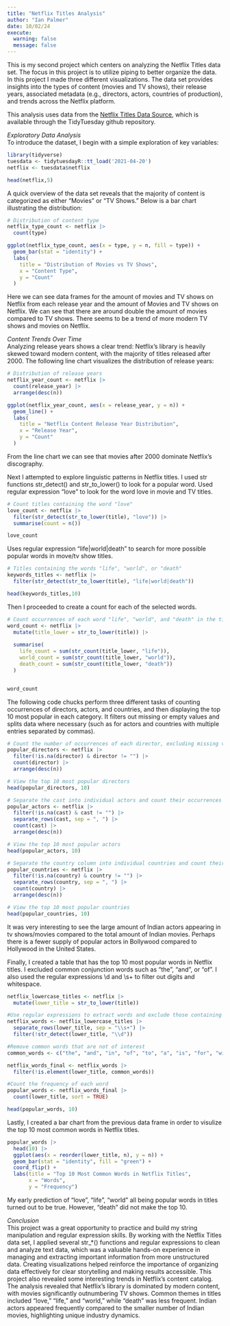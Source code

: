 ```yaml
---
title: "Netflix Titles Analysis"
author: "Ian Palmer"
date: 10/02/24
execute: 
  warning: false
  message: false
---
```


This is my second project which centers on analyzing the Netflix Titles data set. The focus in this project is to utilize piping to better organize the data. In this project I made three different visualizations. The data set provides insights into the types of content (movies and TV shows), their release years, associated metadata (e.g., directors, actors, countries of production), and trends across the Netflix platform.


This analysis uses data from the [Netflix Titles Data Source](https://github.com/rfordatascience/tidytuesday/blob/master/data/2021/2021-04-20/readme.md), which is available through the TidyTuesday github repository.


*Exploratory Data Analysis*<br>
To introduce the dataset, I begin with a simple exploration of key variables:
```r

library(tidyverse)
tuesdata <- tidytuesdayR::tt_load('2021-04-20')
netflix <- tuesdata$netflix

head(netflix,5)
```


A quick overview of the data set reveals that the majority of content is categorized as either “Movies” or “TV Shows.” Below is a bar chart illustrating the distribution:


```r

# Distribution of content type
netflix_type_count <- netflix |>
  count(type)

ggplot(netflix_type_count, aes(x = type, y = n, fill = type)) +
  geom_bar(stat = "identity") +
  labs(
    title = "Distribution of Movies vs TV Shows",
    x = "Content Type",
    y = "Count"
  )

```


Here we can see data frames for the amount of movies and TV shows on Netflix from each release year and the amount of Movies and TV shows on Netflix. We can see that there are around double the amount of movies compared to TV shows. There seems to be a trend of more modern TV shows and movies on Netflix.



*Content Trends Over Time*<br>
Analyzing release years shows a clear trend: Netflix’s library is heavily skewed toward modern content, with the majority of titles released after 2000. The following line chart visualizes the distribution of release years:

```r
# Distribution of release years
netflix_year_count <- netflix |>
  count(release_year) |>
  arrange(desc(n))

ggplot(netflix_year_count, aes(x = release_year, y = n)) +
  geom_line() +
  labs(
    title = "Netflix Content Release Year Distribution",
    x = "Release Year",
    y = "Count"
  )
```

From the line chart we can see that movies after 2000 dominate Netflix's discography.


Next I attempted to explore linguistic patterns in Netflix titles. I used str functions str_detect() and str_to_lower() to look for a popular word. Used regular expression "love" to look for the word love in movie and TV titles.
```r
# Count titles containing the word "love"
love_count <- netflix |>
  filter(str_detect(str_to_lower(title), "love")) |>
  summarise(count = n())

love_count
```


Uses regular expression "life\|world\|death" to search for more possible popular words in move/tv show titles.
```r
# Titles containing the words "life", "world", or "death"
keywords_titles <- netflix |>
  filter(str_detect(str_to_lower(title), "life|world|death"))

head(keywords_titles,10)


```



Then I proceeded to create a count for each of the selected words.
```r
# Count occurrences of each word "life", "world", and "death" in the titles
word_count <- netflix |>
  mutate(title_lower = str_to_lower(title)) |>
  
  summarise(
    life_count = sum(str_count(title_lower, "life")),
    world_count = sum(str_count(title_lower, "world")),
    death_count = sum(str_count(title_lower, "death"))
  )


word_count


```



The following code chucks perform three different tasks of counting occurrences of directors, actors, and countries, and then displaying the top 10 most popular in each category. It filters out missing or empty values and splits data where necessary (such as for actors and countries with multiple entries separated by commas).

```r


# Count the number of occurrences of each director, excluding missing values
popular_directors <- netflix |>
  filter(!is.na(director) & director != "") |>
  count(director) |>
  arrange(desc(n))

# View the top 10 most popular directors
head(popular_directors, 10)

# Separate the cast into individual actors and count their occurrences
popular_actors <- netflix |>
  filter(!is.na(cast) & cast != "") |>
  separate_rows(cast, sep = ", ") |>
  count(cast) |>
  arrange(desc(n))

# View the top 10 most popular actors
head(popular_actors, 10)

# Separate the country column into individual countries and count their occurrences
popular_countries <- netflix |>
  filter(!is.na(country) & country != "") |>
  separate_rows(country, sep = ", ") |>
  count(country) |>
  arrange(desc(n))

# View the top 10 most popular countries
head(popular_countries, 10)
```

It was very interesting to see the large amount of Indian actors appearing in tv shows/movies compared to the total amount of Indian movies. Perhaps there is a fewer supply of popular actors in Bollywood compared to Hollywood in the United States.



Finally, I created a table that has the top 10 most popular words in Netflix titles. I excluded common conjunction words such as "the", "and", or "of". I also used the regular expressions \\d and \\s+ to filter out digits and whitespace.
```r


netflix_lowercase_titles <- netflix |>
  mutate(lower_title = str_to_lower(title))

#Use regular expressions to extract words and exclude those containing digits
netflix_words <- netflix_lowercase_titles |>
  separate_rows(lower_title, sep = "\\s+") |>
  filter(!str_detect(lower_title, "\\d"))

#Remove common words that are not of interest
common_words <- c("the", "and", "in", "of", "to", "a", "is", "for", "with", "on", "at", "by", "an", "from", "i", "&")

netflix_words_final <- netflix_words |>
  filter(!is.element(lower_title, common_words))

#Count the frequency of each word
popular_words <- netflix_words_final |>
  count(lower_title, sort = TRUE)

head(popular_words, 10)

```



Lastly, I created a bar chart from the previous data frame in order to visulize the top 10 most common words in Netflix titles.
```r

popular_words |>
  head(10) |>
  ggplot(aes(x = reorder(lower_title, n), y = n)) +
  geom_bar(stat = "identity", fill = "green") +
  coord_flip() +
  labs(title = "Top 10 Most Common Words in Netflix Titles",
       x = "Words",
       y = "Frequency")
```

My early prediction of "love", "life", "world" all being popular words in titles turned out to be true. However, "death" did not make the top 10.


*Conclusion*<br>
This project was a great opportunity to practice and build my string manipulation and regular expression skills. By working with the Netflix Titles data set, I applied several str_*() functions and regular expressions to clean and analyze text data, which was a valuable hands-on experience in managing and extracting important information from more unstructured data. Creating visualizations helped reinforce the importance of organizing data effectively for clear storytelling and making results accessible. This project also revealed some interesting trends in Netflix’s content catalog. The analysis revealed that Netflix’s library is dominated by modern content, with movies significantly outnumbering TV shows. Common themes in titles included "love," "life," and "world," while "death" was less frequent. Indian actors appeared frequently compared to the smaller number of Indian movies, highlighting unique industry dynamics.
